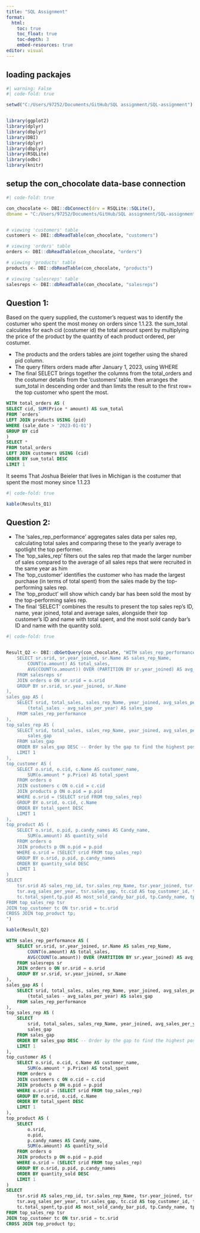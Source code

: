 ---
title: "SQL Assignment"
format: 
  html:
    toc: true
    toc_float: true
    toc-depth: 3
    embed-resources: true
editor: visual
---

## loading packajes

```{r}
#| warning: False
#| code-fold: true

setwd("C:/Users/97252/Documents/GitHub/SQL assignment/SQL-assignment")


library(ggplot2)
library(dplyr)
library(dbplyr)
library(DBI)
library(dplyr)
library(dbplyr)
library(RSQLite)
library(odbc)
library(knitr)
```

## setup the con_chocolate data-base connection

```{r}
#| code-fold: true

con_chocolate <- DBI::dbConnect(drv = RSQLite::SQLite(),
dbname = "C:/Users/97252/Documents/GitHub/SQL assignment/SQL-assignment/chocolate.sqlite")


# viewing 'customers' table
customers <- DBI::dbReadTable(con_chocolate, "customers")

# viewing 'orders' table
orders <- DBI::dbReadTable(con_chocolate, "orders")

# viewing 'products' table
products <- DBI::dbReadTable(con_chocolate, "products")

# viewing 'salesreps' table
salesreps <- DBI::dbReadTable(con_chocolate, "salesreps")


```

## Question 1:

Based on the query supplied, the customer's request was to identify the costumer who spent the most money on orders since 1.1.23. the sum_total calculates for each cid (costumer id) the total amount spent by multiplying the price of the product by the quantity of each product ordered, per costumer.

-   The products and the orders tables are joint together using the shared pid column.
-   The query filters orders made after January 1, 2023, using WHERE
-   The final SELECT brings together the columns from the total_orders and the costumer details from the 'customers' table. then arranges the sum_total in descending order and than limits the result to the first row= the top customer who spent the most.

```{sql, connection = con_chocolate, output.var = "Results_Q1"}


WITH total_orders AS (
SELECT cid, SUM(Price * amount) AS sum_total
FROM `orders`
LEFT JOIN products USING (pid)
WHERE (sale_date > '2023-01-01')
GROUP BY cid
)
SELECT *
FROM total_orders
LEFT JOIN customers USING (cid)
ORDER BY sum_total DESC
LIMIT 1


```

It seems That Joshua Beieler that lives in Michigan is the costumer that spent the most money since 1.1.23

```{r}
#| code-fold: true

kable(Results_Q1)

```

## Question 2:

-   The 'sales_rep_performance' aggregates sales data per sales rep, calculating total sales and comparing these to the yearly average to spotlight the top performer.
-   The 'top_sales_rep' filters out the sales rep that made the larger number of sales compared to the average of all sales reps that were recruited in the same year as him
-   The 'top_customer' identifies the customer who has made the largest purchase (in terms of total spent) from the sales made by the top-performing sales rep.
-   The 'top_product' will show which candy bar has been sold the most by the top-performing sales rep.
-   The final 'SELECT' combines the results to present the top sales rep's ID, name, year joined, total and average sales, alongside their top customer's ID and name with total spent, and the most sold candy bar's ID and name with the quantity sold.

```{r}
#| code-fold: true


Result_Q2 <- DBI::dbGetQuery(con_chocolate, "WITH sales_rep_performance AS (
    SELECT sr.srid, sr.year_joined, sr.Name AS sales_rep_Name,
        COUNT(o.amount) AS total_sales, 
        AVG(COUNT(o.amount)) OVER (PARTITION BY sr.year_joined) AS avg_sales_per_year
    FROM salesreps sr
    JOIN orders o ON sr.srid = o.srid
    GROUP BY sr.srid, sr.year_joined, sr.Name
),
sales_gap AS (
    SELECT srid, total_sales, sales_rep_Name, year_joined, avg_sales_per_year,
        (total_sales - avg_sales_per_year) AS sales_gap 
    FROM sales_rep_performance
),
top_sales_rep AS (
    SELECT srid, total_sales, sales_rep_Name, year_joined, avg_sales_per_year,
        sales_gap
    FROM sales_gap
    ORDER BY sales_gap DESC -- Order by the gap to find the highest positive gap
    LIMIT 1
),
top_customer AS (
    SELECT o.srid, o.cid, c.Name AS customer_name,
        SUM(o.amount * p.Price) AS total_spent
    FROM orders o
    JOIN customers c ON o.cid = c.cid
    JOIN products p ON o.pid = p.pid
    WHERE o.srid = (SELECT srid FROM top_sales_rep)
    GROUP BY o.srid, o.cid, c.Name
    ORDER BY total_spent DESC
    LIMIT 1
),
top_product AS (
    SELECT o.srid, o.pid, p.candy_names AS Candy_name, 
        SUM(o.amount) AS quantity_sold 
    FROM orders o
    JOIN products p ON o.pid = p.pid
    WHERE o.srid = (SELECT srid FROM top_sales_rep) 
    GROUP BY o.srid, p.pid, p.candy_names
    ORDER BY quantity_sold DESC
    LIMIT 1
)
SELECT 
    tsr.srid AS sales_rep_id, tsr.sales_rep_Name, tsr.year_joined, tsr.total_sales,
    tsr.avg_sales_per_year, tsr.sales_gap, tc.cid AS top_customer_id, tc.customer_name, 
    tc.total_spent,tp.pid AS most_sold_candy_bar_pid, tp.Candy_name, tp.quantity_sold
FROM top_sales_rep tsr
JOIN top_customer tc ON tsr.srid = tc.srid
CROSS JOIN top_product tp;
")

kable(Result_Q2)
```

```{sql, connection = con_chocolate, output.var = "q2 nisayon shuv"}
WITH sales_rep_performance AS (
    SELECT sr.srid, sr.year_joined, sr.Name AS sales_rep_Name,
        COUNT(o.amount) AS total_sales, 
        AVG(COUNT(o.amount)) OVER (PARTITION BY sr.year_joined) AS avg_sales_per_year
    FROM salesreps sr
    JOIN orders o ON sr.srid = o.srid
    GROUP BY sr.srid, sr.year_joined, sr.Name
),
sales_gap AS (
    SELECT srid, total_sales, sales_rep_Name, year_joined, avg_sales_per_year,
        (total_sales - avg_sales_per_year) AS sales_gap 
    FROM sales_rep_performance
),
top_sales_rep AS (
    SELECT 
        srid, total_sales, sales_rep_Name, year_joined, avg_sales_per_year,
        sales_gap
    FROM sales_gap
    ORDER BY sales_gap DESC -- Order by the gap to find the highest positive gap
    LIMIT 1
),
top_customer AS (
    SELECT o.srid, o.cid, c.Name AS customer_name,
        SUM(o.amount * p.Price) AS total_spent
    FROM orders o
    JOIN customers c ON o.cid = c.cid
    JOIN products p ON o.pid = p.pid
    WHERE o.srid = (SELECT srid FROM top_sales_rep)
    GROUP BY o.srid, o.cid, c.Name
    ORDER BY total_spent DESC
    LIMIT 1
),
top_product AS (
    SELECT 
        o.srid, 
        o.pid, 
        p.candy_names AS Candy_name, 
        SUM(o.amount) AS quantity_sold 
    FROM orders o
    JOIN products p ON o.pid = p.pid
    WHERE o.srid = (SELECT srid FROM top_sales_rep) 
    GROUP BY o.srid, p.pid, p.candy_names
    ORDER BY quantity_sold DESC
    LIMIT 1
)
SELECT 
    tsr.srid AS sales_rep_id, tsr.sales_rep_Name, tsr.year_joined, tsr.total_sales,
    tsr.avg_sales_per_year, tsr.sales_gap, tc.cid AS top_customer_id, tc.customer_name, 
    tc.total_spent,tp.pid AS most_sold_candy_bar_pid, tp.Candy_name, tp.quantity_sold
FROM top_sales_rep tsr
JOIN top_customer tc ON tsr.srid = tc.srid
CROSS JOIN top_product tp;

```
